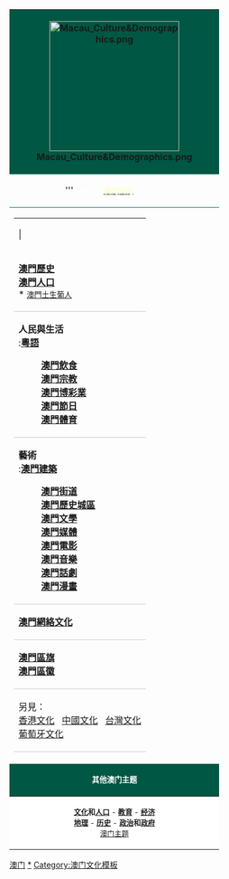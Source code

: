 {| width=230 cellpadding="5" cellspacing="0" style="float: right; clear: right; margin-left: 1em; margin-bottom: 1em; border: 1px solid #00785E;"
!style="border-bottom: 1px solid #00785E; background:#005743;"|
<div style="position: relative; top: 0px; left: 0px; z-index: 2">[[File:Macau Culture&Demographics.png|230px]]</div>
|-style="background: #005743;"
|style="border-bottom:1px solid #00785E;" align=center|'''<small class="adr"><font color=white><span class="region">本條目為[[澳門文化|<font color="#FFFFB0">澳門文化</font>]]系列之一</span>
|- style="background:#FFFFFF;"
|
{| align=center cellspacing=0  style="background: #FFFFFF; padding-top: 0; padding-left: 5px; padding-bottom: 0; padding-right: 5px;"
|-
|<!-- style="border-top: 1px solid;" -->|<small>
|-

|style="border-bottom: 1px solid #CCC;"| 
'''[[澳門歷史]]'''<br />
'''[[澳門人口]]'''<br />
* <small>[[澳門土生葡人]]</small>
|-
|style="border-bottom: 1px solid #CCC;"|
'''人民與生活'''<br />
:'''[[粵語]]'''
:'''[[澳門飲食]]'''
:'''[[澳門宗教]]'''
:'''[[澳門博彩業]]'''
:'''[[澳門節日]]'''
:'''[[澳門體育]]'''
|-
|style="border-bottom: 1px solid #CCC;"|
'''藝術'''<br />
:'''[[澳門建築]]'''
:'''[[澳門街道]]'''
:'''[[澳門歷史城區]]'''
:'''[[澳門文學]]'''
:'''[[澳門媒體]]'''
:'''[[澳門電影]]'''
:'''[[澳門音樂]]'''
:'''[[澳門話劇]]'''
:'''[[澳門漫畫]]'''
|-
|style="border-bottom: 1px solid #CCC;"|
'''[[澳門網絡文化]]'''<br />
|-
|style="border-bottom: 1px solid #CCC;"|
'''[[澳門特別行政區區旗|澳門區旗]]'''<br />
'''[[澳門特別行政區區徽|澳門區徽]]'''<br />
|-
|style="border-bottom: 1px solid #CCC;"|
另見：<br />[[香港文化]]&nbsp;&nbsp; [[中國文化]]&nbsp;&nbsp; [[台灣文化]]<br /> [[葡萄牙文化]]
|}
|-
|style="border-top: 1px solid; font-size: 95% #00785E; color: white; background: #005743;"|
<center><small>'''其他澳门主题'''</small></center>
|-
|style="border-top: 1px solid; font-size: 95%; background: #FFFFFF;"|
<center><small>'''[[澳门文化|文化]]和[[澳门人口|人口]]''' - '''[[澳门教育|教育]]''' - '''[[澳门经济|经济]]'''<br />'''[[澳门地理|地理]]''' - '''[[澳门历史|历史]]''' - '''[[澳门政治|政治]]和[[澳门政府|政府]]'''<br />[[Portal:澳门|澳门主题]]</small></center>
{{navbar|澳門文化|mini=1|nodiv=1}}
</small></center>
|}<noinclude>
[[Category:中国各省文化模板|澳门]]
[[Category:澳門文化|*]]
[[Category:澳门文化模板]]
</noinclude>
